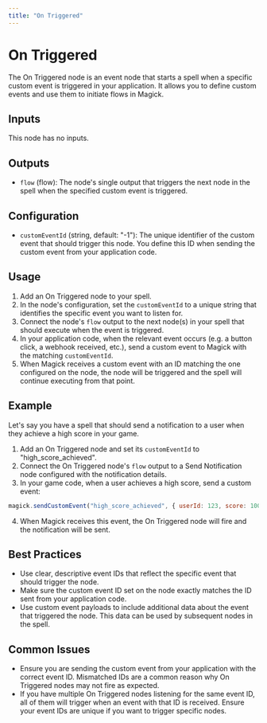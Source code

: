 ```yaml
---
title: "On Triggered"
---
```


# On Triggered

The On Triggered node is an event node that starts a spell when a specific custom event is triggered in your application. It allows you to define custom events and use them to initiate flows in Magick.

## Inputs

This node has no inputs.

## Outputs

- `flow` (flow): The node's single output that triggers the next node in the spell when the specified custom event is triggered.

## Configuration

- `customEventId` (string, default: "-1"): The unique identifier of the custom event that should trigger this node. You define this ID when sending the custom event from your application code.

## Usage

1. Add an On Triggered node to your spell.
2. In the node's configuration, set the `customEventId` to a unique string that identifies the specific event you want to listen for. 
3. Connect the node's `flow` output to the next node(s) in your spell that should execute when the event is triggered.
4. In your application code, when the relevant event occurs (e.g. a button click, a webhook received, etc.), send a custom event to Magick with the matching `customEventId`.
5. When Magick receives a custom event with an ID matching the one configured on the node, the node will be triggered and the spell will continue executing from that point.

## Example 

Let's say you have a spell that should send a notification to a user when they achieve a high score in your game. 

1. Add an On Triggered node and set its `customEventId` to "high_score_achieved".
2. Connect the On Triggered node's `flow` output to a Send Notification node configured with the notification details.
3. In your game code, when a user achieves a high score, send a custom event:

```javascript
magick.sendCustomEvent("high_score_achieved", { userId: 123, score: 10000 });
```

4. When Magick receives this event, the On Triggered node will fire and the notification will be sent.

## Best Practices

- Use clear, descriptive event IDs that reflect the specific event that should trigger the node.
- Make sure the custom event ID set on the node exactly matches the ID sent from your application code.
- Use custom event payloads to include additional data about the event that triggered the node. This data can be used by subsequent nodes in the spell.

## Common Issues

- Ensure you are sending the custom event from your application with the correct event ID. Mismatched IDs are a common reason why On Triggered nodes may not fire as expected.
- If you have multiple On Triggered nodes listening for the same event ID, all of them will trigger when an event with that ID is received. Ensure your event IDs are unique if you want to trigger specific nodes.